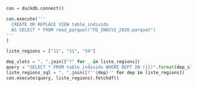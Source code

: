 ```python
con = duckdb.connect()

con.execute('''
  CREATE OR REPLACE VIEW table_individu
  AS SELECT * FROM read_parquet("FD_INDCVI_2020.parquet")
'''
)

liste_regions = ["11", "31", "34"]

dep_slots = ", ".join(["?" for _ in liste_regions])
query = "SELECT * FROM table_individu WHERE DEPT IN ({})".format(dep_slots)
liste_regions_sql = ", ".join([f"'{dep}'" for dep in liste_regions])
con.execute(query, liste_regions).fetchdf()
```
